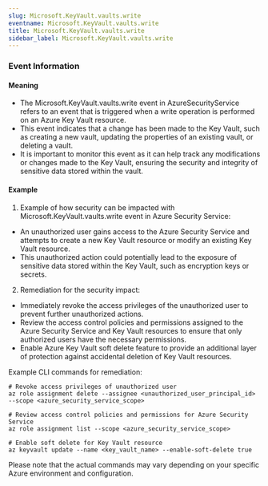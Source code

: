 ```yaml
--- 
slug: Microsoft.KeyVault.vaults.write
eventname: Microsoft.KeyVault.vaults.write
title: Microsoft.KeyVault.vaults.write
sidebar_label: Microsoft.KeyVault.vaults.write
---
```

                       
### Event Information

#### Meaning

- The Microsoft.KeyVault.vaults.write event in AzureSecurityService refers to an event that is triggered when a write operation is performed on an Azure Key Vault resource.
- This event indicates that a change has been made to the Key Vault, such as creating a new vault, updating the properties of an existing vault, or deleting a vault.
- It is important to monitor this event as it can help track any modifications or changes made to the Key Vault, ensuring the security and integrity of sensitive data stored within the vault.

#### Example

1. Example of how security can be impacted with Microsoft.KeyVault.vaults.write event in Azure Security Service:
- An unauthorized user gains access to the Azure Security Service and attempts to create a new Key Vault resource or modify an existing Key Vault resource.
- This unauthorized action could potentially lead to the exposure of sensitive data stored within the Key Vault, such as encryption keys or secrets.

2. Remediation for the security impact:
- Immediately revoke the access privileges of the unauthorized user to prevent further unauthorized actions.
- Review the access control policies and permissions assigned to the Azure Security Service and Key Vault resources to ensure that only authorized users have the necessary permissions.
- Enable Azure Key Vault soft delete feature to provide an additional layer of protection against accidental deletion of Key Vault resources.

Example CLI commands for remediation:
```
# Revoke access privileges of unauthorized user
az role assignment delete --assignee <unauthorized_user_principal_id> --scope <azure_security_service_scope>

# Review access control policies and permissions for Azure Security Service
az role assignment list --scope <azure_security_service_scope>

# Enable soft delete for Key Vault resource
az keyvault update --name <key_vault_name> --enable-soft-delete true
```

Please note that the actual commands may vary depending on your specific Azure environment and configuration.


 